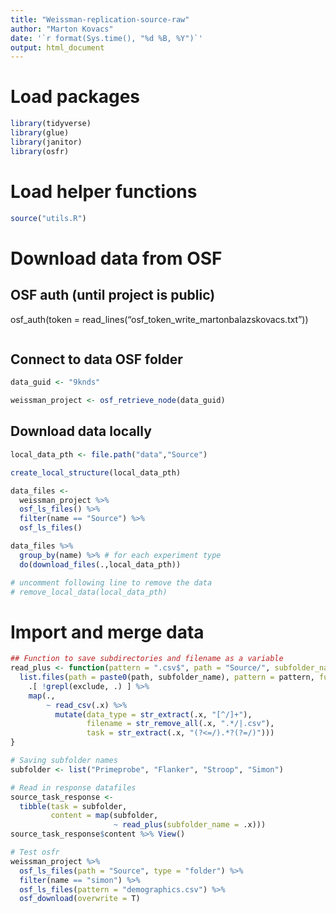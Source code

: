 ```yaml
---
title: "Weissman-replication-source-raw"
author: "Marton Kovacs"
date: '`r format(Sys.time(), "%d %B, %Y")`'
output: html_document
---
```


# Load packages
```r
library(tidyverse)
library(glue)
library(janitor)
library(osfr)

```

# Load helper functions

```r
source("utils.R")
```

# Download data from OSF
## OSF auth (until project is public)
osf_auth(token = read_lines("osf_token_write_martonbalazskovacs.txt"))
```r
```

## Connect to data OSF folder
```r
data_guid <- "9knds"

weissman_project <- osf_retrieve_node(data_guid)
```

## Download data locally

```r

local_data_pth <- file.path("data","Source")

create_local_structure(local_data_pth)

data_files <- 
  weissman_project %>% 
  osf_ls_files() %>% 
  filter(name == "Source") %>% 
  osf_ls_files() 

data_files %>% 
  group_by(name) %>% # for each experiment type
  do(download_files(.,local_data_pth))

# uncomment following line to remove the data   
# remove_local_data(local_data_pth)

```

# Import and merge data
```r
## Function to save subdirectories and filename as a variable
read_plus <- function(pattern = ".csv$", path = "Source/", subfolder_name = subfolder_name, exclude = "demographics.csv$") {
  list.files(path = paste0(path, subfolder_name), pattern = pattern, full.names = T, recursive = T) %>% 
    .[ !grepl(exclude, .) ] %>% 
    map(.,
        ~ read_csv(.x) %>% 
          mutate(data_type = str_extract(.x, "[^/]+"),
                 filename = str_remove_all(.x, ".*/|.csv"),
                 task = str_extract(.x, "(?<=/).*?(?=/)")))
}

# Saving subfolder names
subfolder <- list("Primeprobe", "Flanker", "Stroop", "Simon")

# Read in response datafiles
source_task_response <-
  tibble(task = subfolder,
         content = map(subfolder,
                       ~ read_plus(subfolder_name = .x)))
source_task_response$content %>% View()

# Test osfr
weissman_project %>% 
  osf_ls_files(path = "Source", type = "folder") %>%
  filter(name == "simon") %>% 
  osf_ls_files(pattern = "demographics.csv") %>% 
  osf_download(overwrite = T) 
```